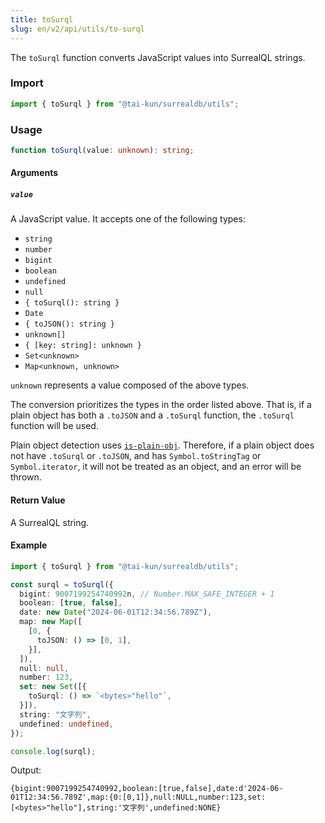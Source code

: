 ```yaml
---
title: toSurql
slug: en/v2/api/utils/to-surql
---
```


The `toSurql` function converts JavaScript values into SurrealQL strings.

### Import

```typescript
import { toSurql } from "@tai-kun/surrealdb/utils";
```

### Usage

```typescript
function toSurql(value: unknown): string;
```

#### Arguments

##### `value`

A JavaScript value.  It accepts one of the following types:

- `string`
- `number`
- `bigint`
- `boolean`
- `undefined`
- `null`
- `{ toSurql(): string }`
- `Date`
- `{ toJSON(): string }`
- `unknown[]`
- `{ [key: string]: unknown }`
- `Set<unknown>`
- `Map<unknown, unknown>`

`unknown` represents a value composed of the above types.

The conversion prioritizes the types in the order listed above.  That is, if a plain object has both a `.toJSON` and a `.toSurql` function, the `.toSurql` function will be used.

Plain object detection uses [`is-plain-obj`](https://github.com/sindresorhus/is-plain-obj). Therefore, if a plain object does not have `.toSurql` or `.toJSON`, and has `Symbol.toStringTag` or `Symbol.iterator`, it will not be treated as an object, and an error will be thrown.


#### Return Value

A SurrealQL string.

#### Example

```typescript
import { toSurql } from "@tai-kun/surrealdb/utils";

const surql = toSurql({
  bigint: 9007199254740992n, // Number.MAX_SAFE_INTEGER + 1
  boolean: [true, false],
  date: new Date("2024-06-01T12:34:56.789Z"),
  map: new Map([
    [0, {
      toJSON: () => [0, 1],
    }],
  ]),
  null: null,
  number: 123,
  set: new Set([{
    toSurql: () => `<bytes>"hello"`,
  }]),
  string: "文字列",
  undefined: undefined,
});

console.log(surql);
```

Output:

```text
{bigint:9007199254740992,boolean:[true,false],date:d'2024-06-01T12:34:56.789Z',map:{0:[0,1]},null:NULL,number:123,set:[<bytes>"hello"],string:'文字列',undefined:NONE}
```
